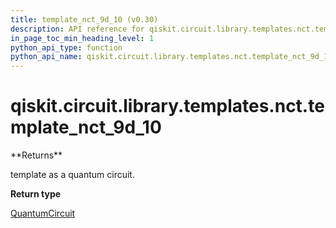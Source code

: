 ```yaml
---
title: template_nct_9d_10 (v0.30)
description: API reference for qiskit.circuit.library.templates.nct.template_nct_9d_10 in qiskit v0.30
in_page_toc_min_heading_level: 1
python_api_type: function
python_api_name: qiskit.circuit.library.templates.nct.template_nct_9d_10
---
```


<span id="qiskit-circuit-library-templates-nct-template-nct-9d-10" />

# qiskit.circuit.library.templates.nct.template\_nct\_9d\_10

<Function id="qiskit.circuit.library.templates.nct.template_nct_9d_10" isDedicatedPage={true} github="https://github.com/qiskit/qiskit/tree/stable/0.18/qiskit/circuit/library/templates/nct/template_nct_9d_10.py" signature="template_nct_9d_10()">
  **Returns**

  template as a quantum circuit.

  **Return type**

  [QuantumCircuit](qiskit.circuit.QuantumCircuit "qiskit.circuit.QuantumCircuit")
</Function>


